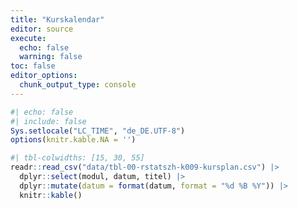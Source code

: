 ```yaml
---
title: "Kurskalendar"
editor: source
execute: 
  echo: false
  warning: false
toc: false
editor_options: 
  chunk_output_type: console
---
```


```r
#| echo: false
#| include: false
Sys.setlocale("LC_TIME", "de_DE.UTF-8")
options(knitr.kable.NA = '')
```

```r
#| tbl-colwidths: [15, 30, 55]
readr::read_csv("data/tbl-00-rstatszh-k009-kursplan.csv") |> 
  dplyr::select(modul, datum, titel) |> 
  dplyr::mutate(datum = format(datum, format = "%d %B %Y")) |> 
  knitr::kable()
```